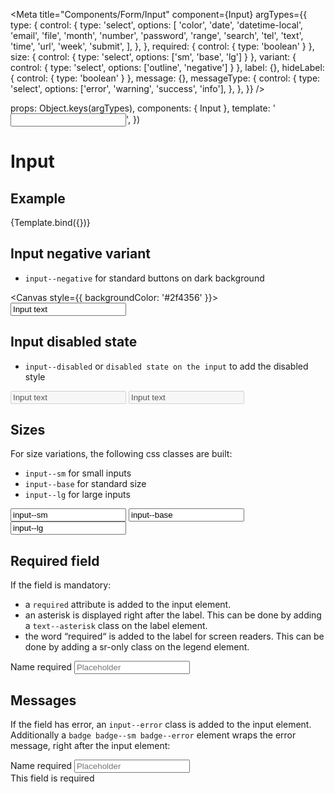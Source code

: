 
<Meta
  title="Components/Form/Input"
  component={Input}
  argTypes={{
    type: {
      control: {
        type: 'select',
        options: [
          'color',
          'date',
          'datetime-local',
          'email',
          'file',
          'month',
          'number',
          'password',
          'range',
          'search',
          'tel',
          'text',
          'time',
          'url',
          'week',
          'submit',
        ],
      },
    },
    required: { control: { type: 'boolean' } },
    size: { control: { type: 'select', options: ['sm', 'base', 'lg'] } },
    variant: { control: { type: 'select', options: ['outline', 'negative'] } },
    label: {},
    hideLabel: { control: { type: 'boolean' } },
    message: {},
    messageType: {
      control: {
        type: 'select',
        options: ['error', 'warning', 'success', 'info'],
      },
    },
  }}
/>

  props: Object.keys(argTypes),
  components: { Input },
  template:
    '<Input :type="type" :required="required" :variant="variant" :size="size" :label="label" :hideLabel="hideLabel" :placeholder="placeholder" :value="value" :id="id" :min="min" :max="max" :step="step" :message="message" :messageType="messageType" />',
})

# Input

## Example

<Canvas>
  <Story
    name="Example"
    args={{
      type: 'outline',
      size: 'base',
      label: 'Label',
      hideLabel: false,
      placeholder: 'Placeholder',
      value: undefined,
      id: 'my-id',
      min: undefined,
      max: undefined,
      step: undefined,
      message: undefined,
      messageType: 'error',
    }}
  >
    {Template.bind({})}
  </Story>
</Canvas>

<ArgsTable story="Example" />

## Input negative variant

- `input--negative` for standard buttons on dark background

<Canvas style={{ backgroundColor: '#2f4356' }}>
  <input class="input--negative input--base" value="Input text" />
</Canvas>

## Input disabled state

- `input--disabled` or `disabled state on the input` to add the disabled style

<Canvas>
  <input class="input--outline input--base" disabled value="Input text" />
  <input class="input--negative input--base" disabled value="Input text" />
</Canvas>

## Sizes

For size variations, the following css classes are built:

- `input--sm` for small inputs
- `input--base` for standard size
- `input--lg` for large inputs

<Canvas>
  <input class="input--outline input--sm" value="input--sm" />
  <input class="input--outline input--base" value="input--base" />
  <input class="input--outline input--lg" value="input--lg" />
</Canvas>

## Required field

If the field is mandatory:

- a `required` attribute is added to the input element.
- an asterisk is displayed right after the label. This can be done by adding a `text--asterisk` class on the label element.
- the word “required“ is added to the label for screen readers. This can be done by adding a sr-only class on the legend element.

<Canvas>
  <div class="form__group__input">
    <label for="my-id" class="text--base text--asterisk">
      Name <span class="sr-only">required</span>
    </label>
    <input
      type="text"
      id="my-id"
      name="my-id"
      placeholder="Placeholder"
      class="input--outline input--base"
      required
    />
  </div>
</Canvas>

## Messages

If the field has error, an `input--error` class is added to the input element. Additionally
a `badge badge--sm badge--error` element wraps the error message, right after the input element:

<Canvas>
  <div class="form__group__input">
    <label for="my-id" class="text--base text--asterisk">
      Name <span class="sr-only">required</span>
    </label>
    <input
      type="text"
      id="my-id"
      name="my-id"
      placeholder="Placeholder"
      class="input--outline input--base input--error"
      required
    />
    <div class="badge badge--sm badge--error">This field is required</div>
  </div>
</Canvas>
